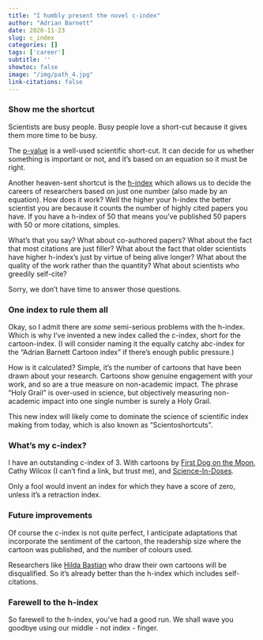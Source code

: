 ```yaml
---
title: "I humbly present the novel c-index"
author: "Adrian Barnett"
date: 2020-11-23
slug: c_index
categories: []
tags: ['career']
subtitle: ''
showtoc: false
image: "/img/path_4.jpg"
link-citations: false
---
```


### Show me the shortcut

Scientists are busy people. Busy people love a short-cut because it gives them more time to be busy. 

The [p-value](https://medianwatch.netlify.app/post/pvalue_pledge/) is a well-used scientific short-cut. It can decide for us whether something is important or not, and it's based on an equation so it must be right.

Another heaven-sent shortcut is the [h-index](https://en.wikipedia.org/wiki/H-index) which allows us to decide the careers of researchers based on just one number (also made by an equation). 
How does it work? Well the higher your h-index the better scientist you are because it counts the number of highly cited papers you have. If you have a h-index of 50 that means you've published 50 papers with 50 or more citations, simples. 

What's that you say? What about co-authored papers? What about the fact that most citations are just filler? What about the fact that older scientists have higher h-index's just by virtue of being alive longer? What about the quality of the work rather than the quantity? What about scientists who greedily self-cite? 

Sorry, we don't have time to answer those questions.

### One index to rule them all

Okay, so I admit there are _some_ semi-serious problems with the h-index. Which is why I've invented a new index called the c-index, short for the cartoon-index. (I will consider naming it the equally catchy abc-index for the "Adrian Barnett Cartoon index" if there's enough public pressure.)

How is it calculated? Simple, it's the number of cartoons that have been drawn about your research. Cartoons show genuine engagement with your work, and so are a true measure on non-academic impact. The phrase "Holy Grail" is over-used in science, but objectively measuring non-academic impact into one single number is surely a Holy Grail. 

This new index will likely come to dominate the science of scientific index making from today, which is also known as "Scientoshortcuts".

### What's my c-index?

I have an outstanding c-index of 3. With cartoons by [First Dog on the Moon](https://firstdogonthemoon.com.au/cartoons/2013/03/26/we-could-be-enjoying-science-from-the-year-2413-right-now/), Cathy Wilcox (I can't find a link, but trust me), and [Science-In-Doses](https://www.scienceindoses.com/2020/09/acronyms-are-new-jargon.html). 

Only a fool would invent an index for which they have a score of zero, unless it's a retraction index.

### Future improvements

Of course the c-index is not quite perfect, I anticipate adaptations that incorporate the sentiment of the cartoon, the readership size where the cartoon was published, and the number of colours used.

Researchers like [Hilda Bastian](https://hildabastian.net/) who draw their own cartoons will be disqualified. So it's already better than the h-index which includes self-citations.

### Farewell to the h-index

So farewell to the h-index, you've had a good run. We shall wave you goodbye using our middle - not index - finger.

